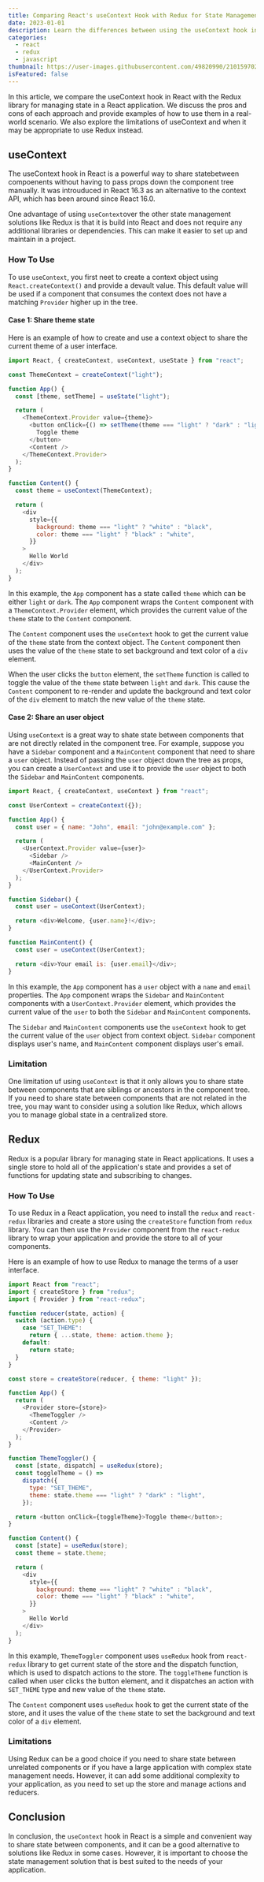 ```yaml
---
title: Comparing React's useContext Hook with Redux for State Management
date: 2023-01-01
description: Learn the differences between using the useContext hook in React and the Redux library for state management in a React application. Includes examples and tips for choosing the best solution for your needs.
categories:
  - react
  - redux
  - javascript
thumbnail: https://user-images.githubusercontent.com/49820990/210159702-25ca4e81-5c46-43ae-a673-6928f9a0ac68.png
isFeatured: false
---
```


In this article, we compare the useContext hook in React with the Redux library for managing state in a React application. We discuss the pros and cons of each approach and provide examples of how to use them in a real-world scenario. We also explore the limitations of useContext and when it may be appropriate to use Redux instead.

## useContext

The useContext hook in React is a powerful way to share statebetween compoenents without having to pass props down the component tree manually. It was introuduced in React 16.3 as an alternative to the context API, which has been around since React 16.0.

One advantage of using `useContext`over the other state management solutions like Redux is that it is build into React and does not require any additional libraries or dependencies. This can make it easier to set up and maintain in a project.

### How To Use

To use `useContext`, you first neet to create a context object using `React.createContext()` and provide a devault value. This default value will be used if a component that consumes the context does not have a matching `Provider` higher up in the tree.

#### Case 1: Share theme state

Here is an example of how to create and use a context object to share the current theme of a user interface.

```js
import React, { createContext, useContext, useState } from "react";

const ThemeContext = createContext("light");

function App() {
  const [theme, setTheme] = useState("light");

  return (
    <ThemeContext.Provider value={theme}>
      <button onClick={() => setTheme(theme === "light" ? "dark" : "light")}>
        Toggle theme
      </button>
      <Content />
    </ThemeContext.Provider>
  );
}

function Content() {
  const theme = useContext(ThemeContext);

  return (
    <div
      style={{
        background: theme === "light" ? "white" : "black",
        color: theme === "light" ? "black" : "white",
      }}
    >
      Hello World
    </div>
  );
}
```

In this example, the `App` component has a state called `theme` which can be either `light` or `dark`. The `App` component wraps the `Content` component with a `ThemeContext.Provider` element, which provides the current value of the `theme` state to the `Content` component.

The `Content` component uses the `useContext` hook to get the current value of the `theme` state from the context object. The `Content` component then uses the value of the `theme` state to set background and text color of a `div` element.

When the user clicks the `button` element, the `setTheme` function is called to toggle the value of the `theme` state between `light` and `dark`. This cause the `Content` component to re-render and update the background and text color of the `div` element to match the new value of the `theme` state.

#### Case 2: Share an user object

Using `useContext` is a great way to shate state between components that are not directly related in the component tree. For example, suppose you have a `Sidebar` component and a `MainContent` component that need to share a `user` object. Instead of passing the `user` object down the tree as props, you can create a `UserContext` and use it to provide the `user` object to both the `Sidebar` and `MainContent` components.

```js
import React, { createContext, useContext } from "react";

const UserContext = createContext({});

function App() {
  const user = { name: "John", email: "john@example.com" };

  return (
    <UserContext.Provider value={user}>
      <Sidebar />
      <MainContent />
    </UserContext.Provider>
  );
}

function Sidebar() {
  const user = useContext(UserContext);

  return <div>Welcome, {user.name}!</div>;
}

function MainContent() {
  const user = useContext(UserContext);

  return <div>Your email is: {user.email}</div>;
}
```

In this example, the `App` component has a `user` object with a `name` and `email` properties. The `App` component wraps the `Sidebar` and `MainContent` components with a `UserContext.Provider` element, which provides the current value of the `user` to both the `Sidebar` and `MainContent` components.

The `Sidebar` and `MainContent` components use the `useContext` hook to get the current value of the `user` object from context object. `Sidebar` component displays user's name, and `MainContent` component displays user's email.

### Limitation

One limitation uf using `useContext` is that it only allows you to share state between components that are siblings or ancestors in the component tree. If you need to share state between components that are not related in the tree, you may want to consider using a solution like Redux, which allows you to manage global state in a centralized store.

## Redux

Redux is a popular library for managing state in React applications. It uses a single store to hold all of the application's state and provides a set of functions for updating state and subscribing to changes.

### How To Use

To use Redux in a React application, you need to install the `redux` and `react-redux` libraries and create a store using the `createStore` function from `redux` library. You can then use the `Provider` component from the `react-redux` library to wrap your application and provide the store to all of your components.

Here is an example of how to use Redux to manage the terms of a user interface.

```js
import React from "react";
import { createStore } from "redux";
import { Provider } from "react-redux";

function reducer(state, action) {
  switch (action.type) {
    case "SET_THEME":
      return { ...state, theme: action.theme };
    default:
      return state;
  }
}

const store = createStore(reducer, { theme: "light" });

function App() {
  return (
    <Provider store={store}>
      <ThemeToggler />
      <Content />
    </Provider>
  );
}

function ThemeToggler() {
  const [state, dispatch] = useRedux(store);
  const toggleTheme = () =>
    dispatch({
      type: "SET_THEME",
      theme: state.theme === "light" ? "dark" : "light",
    });

  return <button onClick={toggleTheme}>Toggle theme</button>;
}

function Content() {
  const [state] = useRedux(store);
  const theme = state.theme;

  return (
    <div
      style={{
        background: theme === "light" ? "white" : "black",
        color: theme === "light" ? "black" : "white",
      }}
    >
      Hello World
    </div>
  );
}
```

In this example, `ThemeToggler` component uses `useRedux` hook from `react-redux` library to get current state of the store and the dispatch function, which is used to dispatch actions to the store. The `toggleTheme` function is called when user clicks the button element, and it dispatches an action with `SET_THEME` type and new value of the `theme` state.

The `Content` component uses `useRedux` hook to get the current state of the store, and it uses the value of the `theme` state to set the background and text color of a `div` element.

### Limitations

Using Redux can be a good choice if you need to share state between unrelated components or if you have a large application with complex state management needs. However, it can add some additional complexity to your application, as you need to set up the store and manage actions and reducers.

## Conclusion

In conclusion, the `useContext` hook in React is a simple and convenient way to share state between components, and it can be a good alternative to solutions like Redux in some cases. However, it is important to choose the state management solution that is best suited to the needs of your application.
